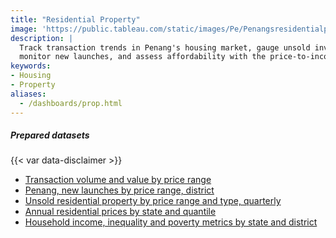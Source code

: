 ```yaml
---
title: "Residential Property"
image: 'https://public.tableau.com/static/images/Pe/Penangsresidentialproperty/Supply-demand/1.png'
description: |
  Track transaction trends in Penang's housing market, gauge unsold inventory, 
  monitor new launches, and assess affordability with the price-to-income ratio
keywords:
- Housing
- Property
aliases:
  - /dashboards/prop.html
---
```


::: dashboard
```{=html}
<script type='module' src='https://public.tableau.com/javascripts/api/tableau.embedding.3.latest.min.js'></script>
<tableau-viz id='tableau-viz' 
    src='https://public.tableau.com/views/Penangsresidentialproperty/Supply-demand' 
    width='1000' height='850' toolbar='bottom' >
  <custom-parameter name=":showShareOptions" value="false"></custom-parameter>
</tableau-viz>
```
:::

::: {.callout-important icon="false" collapse="true" title="Download data"}
##### Prepared datasets

{{< var data-disclaimer >}}

-   [Transaction volume and value by price range](https://docs.google.com/spreadsheets/d/e/2PACX-1vTzR2vcnLKJ2iPssrbq60wNXOE8h5bfGL5nGGFIq4zDzroA5Cxjx8ISByXx09PEDILukMzxP85o4wOn/pub?gid=1467857133&single=true&output=csv)
-   [Penang, new launches by price range, district](https://docs.google.com/spreadsheets/d/e/2PACX-1vQ52x_D61b2yjTKAxgNewD5Pg85BRJz66oGetxPwNgXymWTcA3C4BprzaYBFWHTSGQb77TTQHJ3b_nF/pub?gid=1566335107&single=true&output=csv)
-   [Unsold residential property by price range and type, quarterly](https://docs.google.com/spreadsheets/d/e/2PACX-1vSe60O1UMX-l_Xg0tVJaz37Kxv1ptLJ2GsARk2fuz9hs9Fft12s2Ey6mqV9p43qj7IJSM45OQWKlGlW/pub?gid=1217652967&single=true&output=csv)
-   [Annual residential prices by state and quantile](https://docs.google.com/spreadsheets/d/e/2PACX-1vS9XL_HPUUaHS6AeiRNea4hLnEM3yatVT_wUeKYZfexOt3ufamK1gPJpd65zLnM-Na8fto20gNC_z4P/pub?gid=653003630&single=true&output=csv)
-   [Household income, inequality and poverty metrics by state and district](https://docs.google.com/spreadsheets/d/e/2PACX-1vQnkVj7bQIJIK7b_FTq5zNsrTCSY9g2LGt5Q0byAQkC_ZYOJDKmZReYHshxO4OdleBmmwzAHR1rPuNt/pub?gid=2071777810&single=true&output=csv)
:::